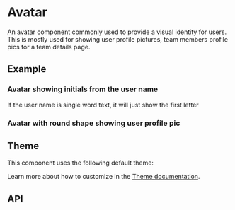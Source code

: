 
<Meta title="Docs/Components/Elements/Avatar" />

# Avatar
An avatar component commonly used to provide a visual identity for users. This is mostly used for showing user profile pictures,
team members profile pics for a team details page.

## Example
### Avatar showing initials from the user name
If the user name is single word text, it will just show the first letter
<Canvas sourceState="shown" of={AvatarStories.Default}/>

### Avatar with round shape showing user profile pic
<Canvas of={AvatarStories.RoundedWithImage}/>

## Theme
This component uses the following default theme:

<ThemeRender theme={darkAvatarTheme} />

Learn more about how to customize in the [Theme documentation](?path=/docs/docs-theme-getting-started--docs).

## API
<ArgTypes of={Avatar} />
